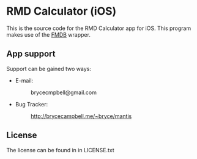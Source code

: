 = RMD Calculator (iOS) =

This is the source code for the RMD Calculator app for iOS. This program makes use of the [https://github.com/ccgus/fmdb FMDB] wrapper.

== App support ==

Support can be gained two ways:

<ul>
<li>
<dl>
<dt>E-mail:</dt>
<dd>brycecmpbell@gmail.com</dd>
</dl>
</li>
<li>
<dl>
<dt>Bug Tracker:</dt>
<dd>http://brycecampbell.me/~bryce/mantis</dd>
</dl>
</li>
</ul>

== License ==

The license can be found in in LICENSE.txt